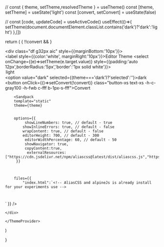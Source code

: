 






  // const { theme, setTheme,resolvedTheme } = useTheme()
  const [theme, setTheme] = useState('light')
  const [convert, setConvert] = useState(false)

  // const [code, updateCode] = useActiveCode()
  useEffect(()=>{
    setTheme(document.documentElement.classList.contains('dark')?'dark':'light')
  },[])
  
  return (
    <ThemeProvider>
    { !!convert && <Editor setConvert={setConvert} />}
    <div className="p16px-32px mh100vh bgc-0000000000d7 ">
      <div  class="df g32px aic" style={{marginBottom:'10px'}}>
      <div>
      <label style={{color:'white', marginRight:'10px'}}>Editor Theme</label>
        <select onChange={(e)=>setTheme(e.target.value)} style={{padding:'auto 12px',borderRadius:'5px','border':'1px solid white'}}>
          <option  value="light" >light</option>
          <option  value="dark" selected={(theme==='dark')?'selected':''}>dark</option>
        </select>
        </div>
        <button onClick={()=>setConvert(!convert)} class="button-xs text-xs -h-c-gray100 -h-fwb c-fff b-1px-s-fff">Convert</button>
      </div>
    
        <Sandpack
        template="static"
        theme={theme}
    

        options={{
             showLineNumbers: true, // default - true
            showInlineErrors: true, // default - false
            wrapContent: true, // default - false
            editorHeight: 700, // default - 300
             editorWidthPercentage: 60, // default - 50
             showNavigator: true,
             copyContent:true,
              externalResources: ["https://cdn.jsdelivr.net/npm/aliascss@latest/dist/aliascss.js","https://cdn.jsdelivr.net/npm/alpinejs@3.x.x/dist/cdn.min.js"]
         }}
          
        

        files={{
            "index.html":`<!-- AliasCSS and alpineJs is already install for your experiments use -->
 <h1 x-data="{ message: 'I ❤️ Alpine' }" x-text="message"></h1>
 <h1 class="--after-content-I_❤️_AliasCSS"></h1>`
        }}
        />
        

    </div>
    
    </ThemeProvider>
  )

}
